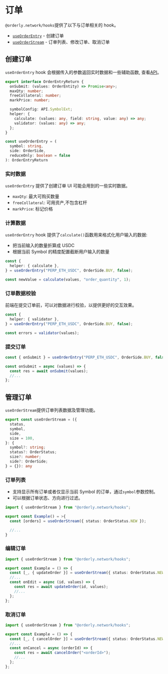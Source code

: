 # 订单

`@orderly.network/hooks`提供了以下与订单相关的 hook。

- [`useOrderEntry`](/apis/modules/__orderly_network___hooks/useOrderEntry) - 创建订单
- [`useOrderStream`](/apis/modules/__orderly_network___hooks/useOrderStream) - 订单列表、修改订单、取消订单

## 创建订单

`useOrderEntry` hook 会根据传入的参数返回实时数据和一些辅助函数, 查看[API](/apis/modules/__orderly_network___hooks/useOrderEntry)。

```typescript
export interface OrderEntryReturn {
  onSubmit: (values: OrderEntity) => Promise<any>;
  maxQty: number;
  freeCollateral: number;
  markPrice: number;

  symbolConfig: API.SymbolExt;
  helper: {
    calculate: (values: any, field: string, value: any) => any;
    validator: (values: any) => any;
  };
}

const useOrderEntry = (
  symbol: string,
  side: OrderSide,
  reduceOnly: boolean = false
): OrderEntryReturn
```

### 实时数据

`useOrderEntry` 提供了创建订单 UI 可能会用到的一些实时数据。

- `maxQty`: 最大可购买数量
- `freeCollateral`: 可用资产,不包含杠杆
- `markPrice`: 标记价格

### 计算数据

`useOrderEntry` hook 提供了`calculate()`函数用来格式化用户输入的数据:

- 把当前输入的数量折算成 USDC
- 根据当前 Symbol 的精度配置截断用户输入的数量

```typescript
const {
  helper: { calculate },
} = useOrderEntry("PERP_ETH_USDC", OrderSide.BUY, false);

const newValue = calculate(values, "order_quantity", 1);
```

### 订单数据校验

前端在提交订单前，可以对数据进行校验，以提供更好的交互效果。

```typescript
const {
  helper: { validator },
} = useOrderEntry("PERP_ETH_USDC", OrderSide.BUY, false);

const errors = validator(values);
```

### 提交订单

```typescript /onSubmit/
const { onSubmit } = useOrderEntry("PERP_ETH_USDC", OrderSide.BUY, false);

const onSubmit = async (values) => {
  const res = await onSubmit(values);
  //...
};
```

## 管理订单

`useOrderStream`提供订单列表数据及管理功能。

```typescript
export const useOrderStream = ({
  status,
  symbol,
  side,
  size = 100,
}: {
  symbol?: string;
  status?: OrderStatus;
  size?: number;
  side?: OrderSide;
} = {}): any
```

### 订单列表

- 支持显示所有订单或者仅显示当前 Symbol 的订单，通过`symbol`参数控制。
- 可以根据订单状态、方向进行过滤。

```typescript
import { useOrderStream } from "@orderly.network/hooks";

export const Example() = >{
  const [orders] = useOrderStream({ status: OrderStatus.NEW });

  //...
}
```

### 编辑订单

```typescript /updateOrder/
import { useOrderStream } from "@orderly.network/hooks";

export const Example = () => {
  const [_, { updateOrder }] = useOrderStream({ status: OrderStatus.NEW });
  //...
  const onEdit = async (id, values) => {
    const res = await updateOrder(id, values);
    //...
  };
};
```

### 取消订单

```typescript /cancelOrder/
import { useOrderStream } from "@orderly.network/hooks";

export const Example = () => {
  const [_, { cancelOrder }] = useOrderStream({ status: OrderStatus.NEW });
  //...
  const onCancel = async (orderId) => {
    const res = await cancelOrder("<orderId>");
    //...
  };
};
```

